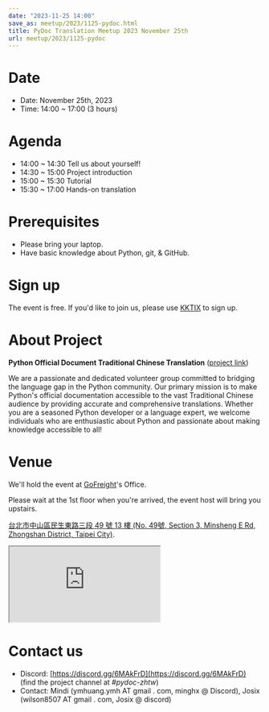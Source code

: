 ```yaml
---
date: "2023-11-25 14:00"
save_as: meetup/2023/1125-pydoc.html
title: PyDoc Translation Meetup 2023 November 25th
url: meetup/2023/1125-pydoc
---
```


# Date

- Date: November 25th, 2023
- Time: 14:00 \~ 17:00 (3 hours)

# Agenda

- 14:00 \~ 14:30 Tell us about yourself!
- 14:30 \~ 15:00 Project introduction
- 15:00 \~ 15:30 Tutorial
- 15:30 \~ 17:00 Hands-on translation

# Prerequisites

- Please bring your laptop.
- Have basic knowledge about Python, git, & GitHub.

# Sign up

The event is free. If you\'d like to join us, please use
[KKTIX](https://sciwork.kktix.cc/events/pydoc-zhtw-meetup-nov-2023) to
sign up.

# About Project

**Python Official Document Traditional Chinese Translation** ([project
link](https://github.com/python/python-docs-zh-tw))

We are a passionate and dedicated volunteer group committed to bridging
the language gap in the Python community. Our primary mission is to make
Python\'s official documentation accessible to the vast Traditional
Chinese audience by providing accurate and comprehensive translations.
Whether you are a seasoned Python developer or a language expert, we
welcome individuals who are enthusiastic about Python and passionate
about making knowledge accessible to all!

# Venue

We\'ll hold the event at [GoFreight](https://gofreight.com)\'s Office.

Please wait at the 1st floor when you\'re arrived, the event host will
bring you upstairs.

[台北市中山區民生東路三段 49 號 13 樓 (No. 49號, Section 3, Minsheng E
Rd, Zhongshan District, Taipei
City)](https://goo.gl/maps/jtvavku37WujffR97).

<div
  style={{
    overflow: "hidden",
    paddingBottom: "56.25%",
    position: "relative",
    height: 0,
  }}
>
  <iframe
    src="https://www.google.com/maps/embed?pb=!1m18!1m12!1m3!1d3614.293081637916!2d121.5401667!3d25.058053699999995!2m3!1f0!2f0!3f0!3m2!1i1024!2i768!4f13.1!3m3!1m2!1s0x3442abe1799a3629%3A0x64f57e1fbff9d53!2s10491%2C%20Taipei%20City%2C%20Zhongshan%20District%2C%20Section%203%2C%20Minsheng%20E%20Rd%2C%2049%E8%99%9F13%E6%A8%93!5e0!3m2!1sen!2stw!4v1689940740956!5m2!1sen!2stw"
    style={{
      left: 0,
      top: 0,
      height: "100%",
      width: "100%",
      position: "absolute",
      border: 0,
    }}
    allowfullscreen=""
    loading="lazy"
    referrerpolicy="no-referrer-when-downgrade"
  ></iframe>
</div>

# Contact us

- Discord: [https://discord.gg/6MAkFrD](https://discord.gg/6MAkFrD) (find the project channel at
  _#pydoc-zhtw_)
- Contact: Mindi (ymhuang.ymh AT gmail . com, minghx @ Discord), Josix
  (wilson8507 AT gmail . com, Josix @ discord)
